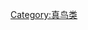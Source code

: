 {{Commons category|Ornithurae}}
{{Wikispecies|Ornithurae}}
{{Classification bar|脊索動物門|恐龍|虛骨龍類|暴盜龍類|手盜龍類|近鳥類|鳥翼類|真鳥類|扇尾類}}
{{Category more|扇尾類}}

[[Category:真鸟类|Category:真鸟类]]